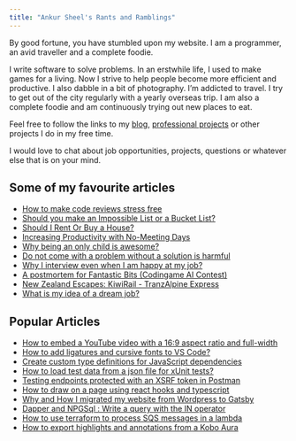 ```yaml
---
title: "Ankur Sheel's Rants and Ramblings"
---
```


By good fortune, you have stumbled upon my website. I am a programmer, an avid traveller and a complete foodie.

I write software to solve problems. In an erstwhile life, I used to make games for a living. Now I strive to help people become more efficient and productive. I also dabble in a bit of photography. I’m addicted to travel. I try to get out of the city regularly with a yearly overseas trip. I am also a complete foodie and am continuously trying out new places to eat.

Feel free to follow the links to my [blog](/blog), [professional projects](/cv/professional-projects) or other projects I do in my free time.

I would love to chat about job opportunities, projects, questions or whatever else that is on your mind.

## Some of my favourite articles

-   [How to make code reviews stress free](/blog/make-code-reviews-stress-free)
-   [Should you make an Impossible List or a Bucket List?](/blog/impossible-list-or-a-bucket-list)
-   [Should I Rent Or Buy a House?](/blog/rent-buy-house/)
-   [Increasing Productivity with No-Meeting Days](/blog/increasing-productivity-no-meeting-days)
-   [Why being an only child is awesome?](/blog/child-appreciation/)
-   [Do not come with a problem without a solution is harmful](/blog/problem-without-solution-harmful)
-   [Why I interview even when I am happy at my job?](/blog/interview-happy-job)
-   [A postmortem for Fantastic Bits (Codingame AI Contest)](/blog/fantastic-bits-codingame-ai-contest-postmortem/)
-   [New Zealand Escapes: KiwiRail - TranzAlpine Express](/blog/new-zealand-escapes-tranzalpine-express)
-   [What is my idea of a dream job?](/blog/dream-job/)

## Popular Articles

-   [How to embed a YouTube video with a 16:9 aspect ratio and full-width](/blog/full-width-you-tube-video-embed)
-   [How to add ligatures and cursive fonts to VS Code?](/blog/add-cursive-fonts-to-vs-code/)
-   [Create custom type definitions for JavaScript dependencies](/blog/custom-type-definitions-for-java-script-dependencies/)
-   [How to load test data from a json file for xUnit tests?](/blog/load-test-data-from-a-json-file-for-xunit-tests/)
-   [Testing endpoints protected with an XSRF token in Postman](/blog/postman-ajax-endpoints-xsrf-tokens/)
-   [How to draw on a page using react hooks and typescript](/blog/react-component-draw-page-hooks-typescript/)
-   [Why and How I migrated my website from Wordpress to Gatsby](/blog/migrating-from-wordpress-to-gatsby/)
-   [Dapper and NPGSql : Write a query with the IN operator](/blog/query-in-clause-dapper-npgsql/)
-   [How to use terraform to process SQS messages in a lambda](/blog/handle-bounces-aws-ses-terraform-2/)
-   [How to export highlights and annotations from a Kobo Aura](/blog/exporting-highlights-and-annotations-from-a-kobo-aura/)
